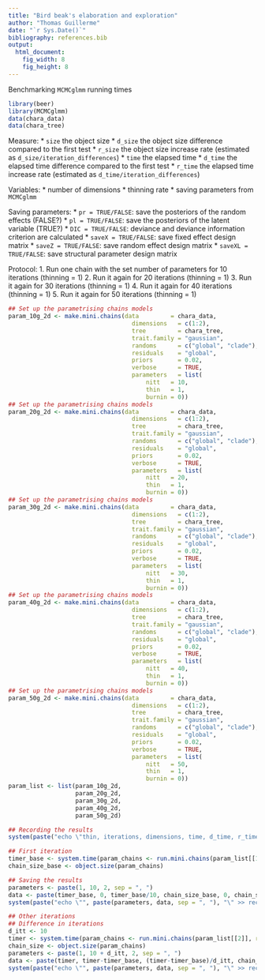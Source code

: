 ```yaml
---
title: "Bird beak's elaboration and exploration"
author: "Thomas Guillerme"
date: "`r Sys.Date()`"
bibliography: references.bib
output:
  html_document:
    fig_width: 8
    fig_height: 8
---
```


Benchmarking `MCMCglmm` running times

```r
library(beer)
library(MCMCglmm)
data(chara_data)
data(chara_tree)
```

Measure:
 * `size` the object size
 * `d_size` the object size difference compared to the first test
 * `r_size` the object size increase rate (estimated as `d_size/iteration_differences`)
 * `time` the elapsed time
 * `d_time` the elapsed time difference compared to the first test
 * `r_time` the elapsed time increase rate (estimated as `d_time/iteration_differences`)

Variables:
 * number of dimensions
 * thinning rate
 * saving parameters from `MCMCglmm`

Saving parameters:
 * `pr = TRUE/FALSE`: save the posteriors of the random effects (FALSE?)
 * `pl = TRUE/FALSE`: save the posteriors of the latent variable (TRUE?)
 * `DIC = TRUE/FALSE`: deviance and deviance information criterion are calculated
 * `saveX = TRUE/FALSE`: save fixed effect design matrix
 * `saveZ = TRUE/FALSE`: save random effect design matrix
 * `saveXL = TRUE/FALSE`: save structural parameter design matrix

Protocol:
 1. Run one chain with the set number of parameters for 10 iterations (thinning = 1)
 2. Run it again for 20 iterations (thinning = 1)
 3. Run it again for 30 iterations (thinning = 1)
 4. Run it again for 40 iterations (thinning = 1)
 5. Run it again for 50 iterations (thinning = 1)



```r
## Set up the parametrising chains models
param_10g_2d <- make.mini.chains(data         = chara_data,
                                   dimensions   = c(1:2),
                                   tree         = chara_tree,
                                   trait.family = "gaussian",
                                   randoms      = c("global", "clade"),
                                   residuals    = "global",
                                   priors       = 0.02,
                                   verbose      = TRUE,
                                   parameters   = list(
                                       nitt   = 10,
                                       thin   = 1,
                                       burnin = 0))
## Set up the parametrising chains models
param_20g_2d <- make.mini.chains(data         = chara_data,
                                   dimensions   = c(1:2),
                                   tree         = chara_tree,
                                   trait.family = "gaussian",
                                   randoms      = c("global", "clade"),
                                   residuals    = "global",
                                   priors       = 0.02,
                                   verbose      = TRUE,
                                   parameters   = list(
                                       nitt   = 20,
                                       thin   = 1,
                                       burnin = 0))
## Set up the parametrising chains models
param_30g_2d <- make.mini.chains(data         = chara_data,
                                   dimensions   = c(1:2),
                                   tree         = chara_tree,
                                   trait.family = "gaussian",
                                   randoms      = c("global", "clade"),
                                   residuals    = "global",
                                   priors       = 0.02,
                                   verbose      = TRUE,
                                   parameters   = list(
                                       nitt   = 30,
                                       thin   = 1,
                                       burnin = 0))
## Set up the parametrising chains models
param_40g_2d <- make.mini.chains(data         = chara_data,
                                   dimensions   = c(1:2),
                                   tree         = chara_tree,
                                   trait.family = "gaussian",
                                   randoms      = c("global", "clade"),
                                   residuals    = "global",
                                   priors       = 0.02,
                                   verbose      = TRUE,
                                   parameters   = list(
                                       nitt   = 40,
                                       thin   = 1,
                                       burnin = 0))
## Set up the parametrising chains models
param_50g_2d <- make.mini.chains(data         = chara_data,
                                   dimensions   = c(1:2),
                                   tree         = chara_tree,
                                   trait.family = "gaussian",
                                   randoms      = c("global", "clade"),
                                   residuals    = "global",
                                   priors       = 0.02,
                                   verbose      = TRUE,
                                   parameters   = list(
                                       nitt   = 50,
                                       thin   = 1,
                                       burnin = 0))
param_list <- list(param_10g_2d,
                   param_20g_2d,
                   param_30g_2d,
                   param_40g_2d,
                   param_50g_2d)
```



```r
## Recording the results
system(paste("echo \"thin, iterations, dimensions, time, d_time, r_time, size, d_size, r_size\" > recording.csv"))

## First iteration
timer_base <- system.time(param_chains <- run.mini.chains(param_list[[1]], replicates = 1))["elapsed"]
chain_size_base <- object.size(param_chains)

## Saving the results
parameters <- paste(1, 10, 2, sep = ", ")
data <- paste(timer_base, 0, timer_base/10, chain_size_base, 0, chain_size_base/10, sep = ", ")
system(paste("echo \"", paste(parameters, data, sep = ", "), "\" >> recording.csv"))

## Other iterations
## Difference in iterations
d_itt <- 10
timer <- system.time(param_chains <- run.mini.chains(param_list[[2]], replicates = 1))["elapsed"]
chain_size <- object.size(param_chains)
parameters <- paste(1, 10 + d_itt, 2, sep = ", ")
data <- paste(timer, timer-timer_base, (timer-timer_base)/d_itt, chain_size, chain_size-chain_size_base, (chain_size-chain_size_base)/d_itt, sep = ", ")
system(paste("echo \"", paste(parameters, data, sep = ", "), "\" >> recording.csv"))


```